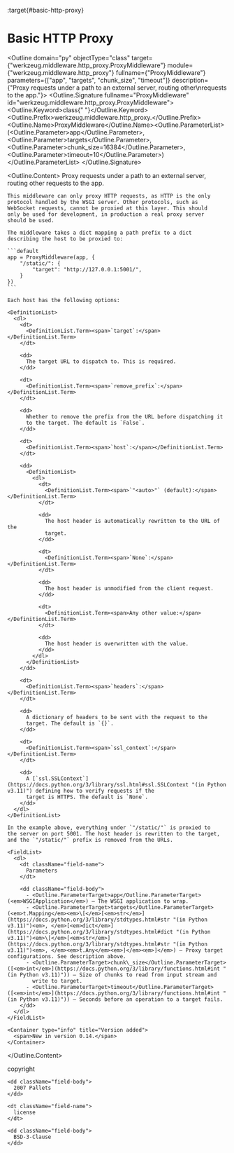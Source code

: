 :target{#basic-http-proxy}

# Basic HTTP Proxy

<Outline domain="py" objectType="class" target={"werkzeug.middleware.http_proxy.ProxyMiddleware"} module={"werkzeug.middleware.http_proxy"} fullname={"ProxyMiddleware"} parameters={["app", "targets", "chunk_size", "timeout"]} description={"Proxy requests under a path to an external server, routing other\nrequests to the app."}>
  <Outline.Signature fullname="ProxyMiddleware" id="werkzeug.middleware.http_proxy.ProxyMiddleware">
    <Outline.Keyword>class<span>{" "}</span></Outline.Keyword><Outline.Prefix>werkzeug.middleware.http\_proxy.</Outline.Prefix><Outline.Name>ProxyMiddleware</Outline.Name><Outline.ParameterList><span>(</span><Outline.Parameter><span className="name">app</span></Outline.Parameter>, <Outline.Parameter><span className="name">targets</span></Outline.Parameter>, <Outline.Parameter><span className="name">chunk\_size</span><span>=</span><span>16384</span></Outline.Parameter>, <Outline.Parameter><span className="name">timeout</span><span>=</span><span>10</span></Outline.Parameter><span>)</span></Outline.ParameterList>
  </Outline.Signature>

  <Outline.Content>
    Proxy requests under a path to an external server, routing other
    requests to the app.

    This middleware can only proxy HTTP requests, as HTTP is the only
    protocol handled by the WSGI server. Other protocols, such as
    WebSocket requests, cannot be proxied at this layer. This should
    only be used for development, in production a real proxy server
    should be used.

    The middleware takes a dict mapping a path prefix to a dict
    describing the host to be proxied to:

    ```default
    app = ProxyMiddleware(app, {
        "/static/": {
            "target": "http://127.0.0.1:5001/",
        }
    })
    ```

    Each host has the following options:

    <DefinitionList>
      <dl>
        <dt>
          <DefinitionList.Term><span>`target`:</span></DefinitionList.Term>
        </dt>

        <dd>
          The target URL to dispatch to. This is required.
        </dd>

        <dt>
          <DefinitionList.Term><span>`remove_prefix`:</span></DefinitionList.Term>
        </dt>

        <dd>
          Whether to remove the prefix from the URL before dispatching it
          to the target. The default is `False`.
        </dd>

        <dt>
          <DefinitionList.Term><span>`host`:</span></DefinitionList.Term>
        </dt>

        <dd>
          <DefinitionList>
            <dl>
              <dt>
                <DefinitionList.Term><span>`"<auto>"` (default):</span></DefinitionList.Term>
              </dt>

              <dd>
                The host header is automatically rewritten to the URL of the
                target.
              </dd>

              <dt>
                <DefinitionList.Term><span>`None`:</span></DefinitionList.Term>
              </dt>

              <dd>
                The host header is unmodified from the client request.
              </dd>

              <dt>
                <DefinitionList.Term><span>Any other value:</span></DefinitionList.Term>
              </dt>

              <dd>
                The host header is overwritten with the value.
              </dd>
            </dl>
          </DefinitionList>
        </dd>

        <dt>
          <DefinitionList.Term><span>`headers`:</span></DefinitionList.Term>
        </dt>

        <dd>
          A dictionary of headers to be sent with the request to the
          target. The default is `{}`.
        </dd>

        <dt>
          <DefinitionList.Term><span>`ssl_context`:</span></DefinitionList.Term>
        </dt>

        <dd>
          A [`ssl.SSLContext`](https://docs.python.org/3/library/ssl.html#ssl.SSLContext "(in Python v3.11)") defining how to verify requests if the
          target is HTTPS. The default is `None`.
        </dd>
      </dl>
    </DefinitionList>

    In the example above, everything under `"/static/"` is proxied to
    the server on port 5001. The host header is rewritten to the target,
    and the `"/static/"` prefix is removed from the URLs.

    <FieldList>
      <dl>
        <dt className="field-name">
          Parameters
        </dt>

        <dd className="field-body">
          - <Outline.ParameterTarget>app</Outline.ParameterTarget> (<em>WSGIApplication</em>) – The WSGI application to wrap.
          - <Outline.ParameterTarget>targets</Outline.ParameterTarget> (<em>t.Mapping</em><em>\[</em>[<em>str</em>](https://docs.python.org/3/library/stdtypes.html#str "(in Python v3.11)")<em>, </em>[<em>dict</em>](https://docs.python.org/3/library/stdtypes.html#dict "(in Python v3.11)")<em>\[</em>[<em>str</em>](https://docs.python.org/3/library/stdtypes.html#str "(in Python v3.11)")<em>, </em><em>t.Any</em><em>]</em><em>]</em>) – Proxy target configurations. See description above.
          - <Outline.ParameterTarget>chunk\_size</Outline.ParameterTarget> ([<em>int</em>](https://docs.python.org/3/library/functions.html#int "(in Python v3.11)")) – Size of chunks to read from input stream and
            write to target.
          - <Outline.ParameterTarget>timeout</Outline.ParameterTarget> ([<em>int</em>](https://docs.python.org/3/library/functions.html#int "(in Python v3.11)")) – Seconds before an operation to a target fails.
        </dd>
      </dl>
    </FieldList>

    <Container type="info" title="Version added">
      <span>New in version 0.14.</span>
    </Container>
  </Outline.Content>
</Outline>

<FieldList>
  <dl>
    <dt className="field-name">
      copyright
    </dt>

    <dd className="field-body">
      2007 Pallets
    </dd>

    <dt className="field-name">
      license
    </dt>

    <dd className="field-body">
      BSD-3-Clause
    </dd>
  </dl>
</FieldList>
